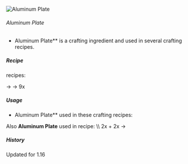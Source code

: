 ![Aluminum Plate](/mods/techreborn/aluminum_plate.png)

###### Aluminum Plate


- Aluminum Plate** is a crafting ingredient and used in several
        crafting recipes.

##### Recipe

<Mcitem id="techreborn:compressor"/> recipes:

<Mcitem id="techreborn:aluminum_ingot"/> -\>
<Mcitem id="techreborn:aluminum_plate"/>
<Mcitem id="techreborn:aluminum_storage_block"/> -\>
9x <Mcitem id="techreborn:aluminum_plate"/>

##### Usage

- Aluminum Plate** used in these crafting recipes:

<Recipe recipe=" input techreborn:lithium_ion_battery
techreborn:advanced_circuit techreborn:lithium_ion_battery input
techreborn:lithium_ion_battery techreborn:aluminum_plate
techreborn:lithium_ion_battery input techreborn:lithium_ion_battery air
techreborn:lithium_ion_battery output techreborn:lithium_ion_batpack
"/> <Recipe recipe=" input
techreborn:aluminum_plate techreborn:aluminum_plate
techreborn:aluminum_plate input techreborn:aluminum_plate
techreborn:reinforced_glass techreborn:aluminum_plate input
techreborn:electronic_circuit techreborn:solid_fuel_generator
techreborn:electronic_circuit output techreborn:diesel_generator
"/> <Recipe recipe=" input
techreborn:aluminum_plate techreborn:advanced_circuit
techreborn:aluminum_plate input techreborn:wind_mill
techreborn:reinforced_glass techreborn:wind_mill input
techreborn:aluminum_plate techreborn:advanced_circuit
techreborn:aluminum_plate output techreborn:gas_turbine
"/> <Recipe recipe=" input
techreborn:aluminum_plate techreborn:advanced_circuit
techreborn:aluminum_plate input techreborn:advanced_machine_frame
techreborn:extractor techreborn:advanced_machine_frame input
techreborn:aluminum_plate techreborn:advanced_circuit
techreborn:aluminum_plate output techreborn:industrial_centrifuge
"/> <Recipe recipe=" input
techreborn:aluminum_plate techreborn:aluminum_plate
techreborn:aluminum_plate input techreborn:aluminum_plate
techreborn:reinforced_glass techreborn:aluminum_plate input
techreborn:electronic_circuit techreborn:solid_fuel_generator
techreborn:electronic_circuit output techreborn:semi_fluid_generator
"/> <Recipe recipe=" input
techreborn:aluminum_plate techreborn:aluminum_plate
techreborn:aluminum_plate input techreborn:electronic_circuit
techreborn:basic_machine_frame techreborn:electronic_circuit input
techreborn:aluminum_plate techreborn:aluminum_plate
techreborn:aluminum_plate output techreborn:basic_machine_casing,4
"/> <Recipe recipe=" input
techreborn:aluminum_plate minecraft:black_dye techreborn:aluminum_plate
input minecraft:black_dye minecraft:glass_pane minecraft:black_dye input
techreborn:aluminum_plate minecraft:black_dye techreborn:aluminum_plate
output techreborn:digital_display "/>

Also **Aluminum Plate** used in
<Mcitem id="techreborn:assembling_machine"/> recipe:
\\\\ 2x<Mcitem id="techreborn:aluminum_plate"/> +
2x<Mcitem id="techreborn:lithium_cell"/> -\>
<Mcitem id="techreborn:lithium_ion_battery"/>

##### History

Updated for 1.16
